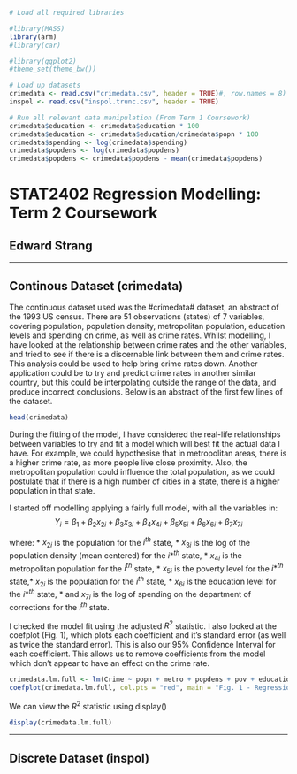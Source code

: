 ```r
# Load all required libraries

#library(MASS)
library(arm)
#library(car)

#library(ggplot2)
#theme_set(theme_bw())

# Load up datasets
crimedata <- read.csv("crimedata.csv", header = TRUE)#, row.names = 8)
inspol <- read.csv("inspol.trunc.csv", header = TRUE)

# Run all relevant data manipulation (From Term 1 Coursework)
crimedata$education <- crimedata$education * 100
crimedata$education <- crimedata$education/crimedata$popn * 100
crimedata$spending <- log(crimedata$spending)
crimedata$popdens <- log(crimedata$popdens)
crimedata$popdens <- crimedata$popdens - mean(crimedata$popdens)

```
STAT2402 Regression Modelling: Term 2 Coursework
=
Edward Strang
-
***

Continous Dataset (crimedata)
-
The continuous dataset used was the #crimedata# dataset, an abstract of the 1993 US census. There are 51 observations (states) of 7 variables, covering population, population density, metropolitan population, education levels and spending on crime, as well as crime rates. Whilst modelling, I have looked at the relationship between crime rates and the other variables, and tried to see if there is a discernable link between them and crime rates. This analysis could be used to help bring crime rates down. Another application could be to try and predict crime rates in another similar country, but this could be interpolating outside the range of the data, and produce incorrect conclusions. Below is an abstract of the first few lines of the dataset.

```r
head(crimedata)
```

During the fitting of the model, I have considered the real-life relationships between variables to try and fit a model which will best fit the actual data I have. For example, we could hypothesise that in metropolitan areas, there is a higher crime rate, as more people live close proximity. Also, the metropolitan population could influence the total population, as we could postulate that if there is a high number of cities in a state, there is a higher population in that state.

I started off modelling applying a fairly full model, with all the variables in:
$$Y_i = \beta_1 + \beta_2x_{2i} + \beta_3x_{3i} + \beta_4x_{4i} + \beta_5x_{5i} + \beta_6x_{6i} + \beta_7x_{7i}$$

where: 
* $x_{2i}$ is the population for the $i^{th}$ state,
* $x_{3i}$ is the log of the population density (mean centered) for the $i*^{th}$ state,
* $x_{4i}$ is the metropolitan population for the $i^{th}$ state,
* $x_{5i}$ is the poverty level for the $i*^{th}$ state,* $x_{2i}$ is the population for the $i^{th}$ state,
* $x_{6i}$ is the education level for the $i*^{th}$ state,
* and $x_{7i}$ is the log of spending on the department of corrections for the $i^{th}$ state.

I checked the model fit using the adjusted $R^2$ statistic. I also looked at the coefplot (Fig. 1), which plots each coefficient and it's standard error (as well as twice the standard error). This is also our 95% Confidence Interval for each coefficient. This allows us to remove coefficients from the model which don't appear to have an effect on the crime rate.

```r
crimedata.lm.full <- lm(Crime ~ popn + metro + popdens + pov + education + spending, data = crimedata)
coefplot(crimedata.lm.full, col.pts = "red", main = "Fig. 1 - Regression Coefficient Estimates and C.I.\'s")
```

We can view the $R^2$ statistic using display()
```r
display(crimedata.lm.full)
```
***
Discrete Dataset (inspol)
-
